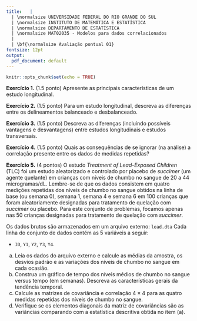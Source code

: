 ```yaml
---
title:   |
  | \normalsize UNIVERSIDADE FEDERAL DO RIO GRANDE DO SUL
  | \normalsize INSTITUTO DE MATEMÁTICA E ESTATÍSTICA
  | \normalsize DEPARTAMENTO DE ESTATÍSTICA
  | \normalsize MAT02035 - Modelos para dados correlacionados
  |
  | \bf{\normalsize Avaliação pontual 01}
fontsize: 12pt
output:
  pdf_document: default
---
```


```r
knitr::opts_chunk$set(echo = TRUE)
```

__Exercício 1.__ (1.5 ponto) Apresente as principais características de um estudo longitudinal.

__Exercício 2.__ (1.5 ponto) Para um estudo longitudinal, descreva as diferenças entre os delineamentos balanceado e desbalanceado.

__Exercício 3.__ (1.5 ponto) Descreva as diferenças (incluindo possíveis vantagens e desvantagens) entre estudos longitudinais e estudos transversais.

__Exercício 4.__ (1.5 ponto) Quais as consequências de se ignorar (na análise) a correlação presente entre os dados de medidas repetidas?

__Exercício 5.__ (4 pontos) O estudo _Treatment of Lead-Exposed Children_ (TLC) foi um estudo aleatorizado e controlado por placebo de _succimer_ (um agente quelante) em crianças com níveis de chumbo no sangue de 20 a 44 microgramas/dL. Lembre-se de que os dados consistem em quatro medições repetidas dos níveis de chumbo no sangue obtidos na linha de base (ou semana 0), semana 1, semana 4 e semana 6 em 100 crianças que foram aleatoriamente designadas para tratamento de quelação com _succimer_ ou placebo. Para este conjunto de problemas, focamos apenas nas 50 crianças designadas para tratamento de quelação com _succimer_.

Os dados brutos são armazenados em um arquivo externo: `lead.dta`
Cada linha do conjunto de dados contém as 5 variáveis a seguir:

- `ID`, `Y1`, `Y2`, `Y3`, `Y4`.

a. Leia os dados do arquivo externo e calcule as médias da amostra, os desvios padrão e as variações dos níveis de chumbo no sangue em cada ocasião.
b. Construa um gráfico de tempo dos níveis médios de chumbo no sangue versus tempo (em semanas). Descreva as características gerais da tendência temporal.
c. Calcule as matrizes de covariância e correlação $4 \times 4$ para as quatro medidas repetidas dos níveis de chumbo no sangue.
d. Verifique se os elementos diagonais da matriz de covariâncias são as variâncias comparando com a estatística descritiva obtida no item (a).
